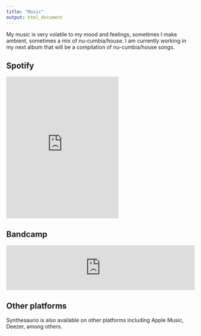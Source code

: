 ```yaml
---
title: "Music"
output: html_document
---
```


My music is very volatile to my mood and feelings, sometimes I make ambient, sometimes a mix of nu-cumbia/house. I am currently working in my next album that will be a compilation of nu-cumbia/house songs.  

## Spotify

<iframe src="https://open.spotify.com/embed/artist/6I82d8Cma7jwrCZFFfbidn" width="300" height="380" frameborder="0" allowtransparency="true" allow="encrypted-media">

</iframe>

## Bandcamp

<iframe style="border: 0; width: 100%; height: 120px;" src="https://bandcamp.com/EmbeddedPlayer/track=2582810741/size=large/bgcol=333333/linkcol=2ebd35/tracklist=false/artwork=small/transparent=true/" seamless>

<a href="http://synthesaurio.bandcamp.com/track/the-green">The Green by Synthesaurio</a>

</iframe>

## Other platforms

Synthesaurio is also available on other platforms including Apple Music, Deezer, among others.